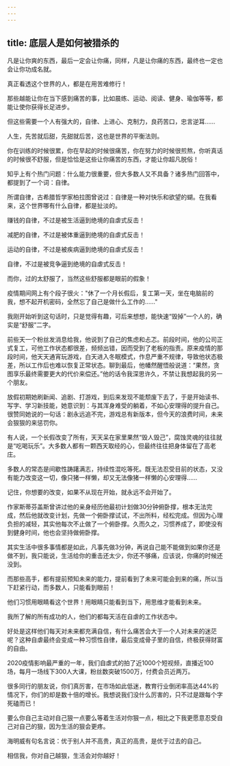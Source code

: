 ```yaml
---
---
---
```

title: 底层人是如何被猎杀的
---



凡是让你爽的东西，最后一定会让你痛，同样，凡是让你痛的东西，最终也一定也会让你功成名就。

真正看透这个世界的人，都是在用苦难修行！

那些越能让你在当下感到痛苦的事，比如晨练、运动、阅读、健身、瑜伽等等，都能让使你获得长足进步。

但这些需要一个人有强大的，自律、上进心、克制力，良药苦口，忠言逆耳……

人生，先苦就后甜，先甜就后苦，这也是世界的平衡法则。

你在训练的时候很累，你在早起的时候很痛苦，你在努力的时候很煎熬，你听真话的时候很不舒服，但是恰恰是这些让你痛苦的东西，才能让你超凡脱俗！

知乎上有个热门问题：什么能力很重要，但大多数人又不具备？诸多热门回答中，都提到了一个词：自律。

所谓自律，古希腊哲学家柏拉图曾说过：自律是一种对快乐和欲望的蝴。在我看来，这个世界哪有什么自律，都是扯淡的。

赚钱的自律，不过是被生活逼到绝境的自虐式反击！

减肥的自律，不过是被体重逼到绝境的自虐式反击！

运动的自律，不过是被疾病逼到绝境的自虐式反击！

自律，不过是被竞争逼到绝境的自虐式反击！

而你，过的太舒服了，当然这些舒服都是眼前的假象！

疫情期间网上有个段子很火："休了一个月长假后，复工第一天，坐在电脑前的我，想不起开机密码，全然忘了自己是做什么工作的……"

我刚开始听到这句话时，只是觉得有趣，可后来想想，能快速“毁掉”一个人的，确实是“舒服”二字。

前些天一个粉丝发消息给我，他说到了自己的焦虑和忐忑。前段时间，他的公司正式复工，可他工作状态都很差，频频出错，因而受到了老板的指责。原来疫情的那段时间，他天天通宵玩游戏，白天进入冬眠模式，作息严重不规律，导致他状态极差，所以工作后也难以恢复正常状态。聊到最后，他幡然醒悟般说道：“果然，贪图享乐最终需要更大的代价来偿还。”他的话令我深思许久，不禁让我想起我的另一个朋友。

放假初期她刷新闻、追剧、打游戏，到后来发现不能颓废下去了，于是开始读书、写字、学习新技能，她意识到：与其浑身难受的躺着，不如心安理得的提升自己。很赞同她说的一句话：剧永远追不完，游戏总有新版本，但今天的浪费时间，未来会狠狠的来惩罚你。

有人说，一个长假改变了所有，天天呆在家里果然“毁人毁己”，腐蚀灵魂的往往就是“吃喝玩乐”。大多数人都有一颗西天取经的心，但最终往往把身体留在了高老庄。

多数人的常态是间歇性踌躇满志，持续性混吃等死。既无法忍受目前的状态，又没有能力改变这一切，像只猪一样懒，却又无法像猪一样懒的心安理得……

记住，你想要的改变，如果不从现在开始，就永远不会开始了。

作家斯蒂芬盖斯曾讲过他的亲身经历他最初计划做30分钟俯卧撑，根本无法完成，然后他就改变计划，先做一个俯卧撑试试，不出所料，经松完成。但因为心理负担的减轻，其实他每次不止做了一个俯卧撑。久而久之，习惯养成了，即使没有到健身时间，他也会坚持做俯卧撑。

其实生活中很多事情都是如此，凡事先做3分钟，再说自己能不能做到如果你还是做不到，我只能说，生活给你的重击还太少，你还不够痛，应该说，你痛的时候还没到。

而那些高手，都有提前预知未来的能力，提前看到了未来可能会到来的痛，所以当下赶紧行动，而多数人，只能看到眼前！

他们习惯用眼睛看这个世界！用眼睛只能看到当下，用思维才能看到未来。

我所了解的所有成功的人，他们的都每天活在自虐的工作状态中。

好处是这样他们每天对未来都充满自信，有什么痛苦会大于一个人对未来的迷茫呢？这种自虐最终会变成一种习惯性自律，最后变成骨子里的自信，终极获得财富的自由。

2020疫情影响最严重的一年，我们自虐式的拍了近1000个短视频，直播近100场，每月一场线下300人大课，粉丝数突破1500万，付费会员近两万。

很多同行的朋友说，你们真厉害，在市场如此低迷，教育行业倒闭率高达44%的情况下，你们的却是数十倍的增长。我想说我们没什么厉害的，只不过是跟每个字死磕而已！

要么你自己主动对自己狠一点要么等着生活对你狠一点，相比之下我更愿意忍受自己对自己的狠，因为生活的狠会更疼。

海明威有句名言说：优于别人并不高贵，真正的高贵，是优于过去的自己。

相信我，你对自己越狠，生活会对你越好！